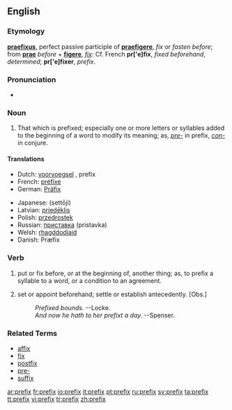 ==English==
===Etymology===
{{L.}} '''[[praefixus]]''', perfect passive participle of '''[[praefigere]]''', ''fix'' or ''fasten before''; from '''[[prae]]''' ''before'' + '''[[figere]]''', ''[[fix]]'': Cf. French '''pr['e]fix''', ''fixed beforehand'', ''determined''; '''pr['e]fixer''', ''prefix''. 

===Pronunciation===
*{{IPA|/ˈpɹiːfɪks/}}

===Noun===
{{en-noun|prefixes}}

# That which is prefixed; especially one or more letters or syllables added to the beginning of a word to modify its meaning; as, ''[[pre-]]'' in prefix, ''[[con-]]'' in conjure.

====Translations====

{{top}}
*Dutch: [[voorvoegsel]] {{n}}, prefix {{n}}
*French: [[préfixe]]
*German: [[Präfix]]
{{mid}}
*Japanese: {{JAchar|[[接頭辞]]}} (settōji)
*Latvian: [[priedēklis]] {{m}}
*Polish: [[przedrostek]] {{m}}
*Russian: [[приставка]] {{f}} (pristavka)
*Welsh: [[rhagddodiaid]] {{m}}
*Danish: Præfix
{{bottom}}

===Verb===
{{en-verb|prefix|es}}

# {{transitive}} put or fix before, or at the beginning of, another thing; as, to prefix a syllable to a word, or a condition to an agreement.
# {{transitive}} set or appoint beforehand; settle or establish antecedently. [Obs.]        
#:''Prefixed bounds. '' --Locke.
#:''And now he hath to her prefixt a day.'' --Spenser.

===Related Terms=== 
*[[affix]]
*[[fix]]
*[[postfix]]
*[[pre-]]
*[[suffix]]

[[ar:prefix]]
[[fr:prefix]]
[[io:prefix]]
[[it:prefix]]
[[pt:prefix]]
[[ru:prefix]]
[[sv:prefix]]
[[ta:prefix]]
[[tt:prefix]]
[[vi:prefix]]
[[tr:prefix]]
[[zh:prefix]]